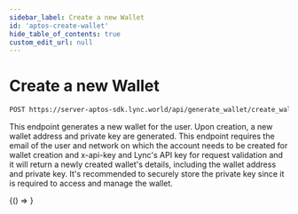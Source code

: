```yaml
---
sidebar_label: Create a new Wallet
id: 'aptos-create-wallet'
hide_table_of_contents: true
custom_edit_url: null
---
```

# Create a new Wallet


```bash
POST https://server-aptos-sdk.lync.world/api/generate_wallet/create_wallet
```


This endpoint generates a new wallet for the user. Upon creation, a new wallet address and private key are generated. This endpoint requires the email of the user and network on which the account needs to be created for wallet creation and x-api-key and Lync's API key for request validation and it will return a newly created wallet's details, including the wallet address and private key. It's recommended to securely store the private key since it is required to access and manage the wallet.



<BrowserOnly>
    {() => <CreateNewWallet/>}
    
</BrowserOnly>